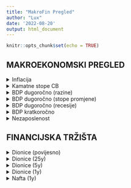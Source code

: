 ```yaml
---
title: "MakroFin Pregled"
author: "Lux"
date: '2022-08-20'
output: html_document
---
```


```r
knitr::opts_chunk$set(echo = TRUE)
```




## MAKROEKONOMSKI PREGLED




<details>
  <summary>Inflacija</summary>


<iframe src="https://d3fy651gv2fhd3.cloudfront.net/embed/?s=cpi+yoy&amp;v=202208101310V20220312&amp;d1=19220914&amp;h=300&amp;w=600" height="300" width="600" frameborder="0" scrolling="no"></iframe>


</details>


<details>
 <summary>Kamatne stope CB</summary>
  

<iframe src='https://d3fy651gv2fhd3.cloudfront.net/embed/?s=fdtr&v=202208171830V20220312&d1=19220914&h=300&w=600' height='300' width='600'  frameborder='0' scrolling='no'></iframe>


</details>


<details>
 <summary>BDP dugoročno (razine)</summary>


<iframe src='https://d3fy651gv2fhd3.cloudfront.net/embed/?s=wgdpus&projection=te&v=202207111304V20220312&d1=19220914&h=300&w=600' height='300' width='600'  frameborder='0' scrolling='no'></iframe>


</details>


<details>
 <summary>BDP dugoročno (stope promjene)</summary>



<iframe src='https://d3fy651gv2fhd3.cloudfront.net/embed/?s=gdp+cqoq&v=202207281330V20220312&d1=19220914&h=300&w=600' height='300' width='600'  frameborder='0' scrolling='no'></iframe>


</details>


<details>
 <summary>BDP dugoročno (recesije)</summary>


<iframe src='https://d3fy651gv2fhd3.cloudfront.net/embed/?s=usafygg&v=202201271524V20220312&d1=19970826&h=300&w=600' height='300' width='600'  frameborder='0' scrolling='no'></iframe>

</details>

<details>
 <summary>BDP kratkoročno</summary>


<iframe src='https://d3fy651gv2fhd3.cloudfront.net/embed/?s=gdp+cqoq&v=202207281330V20220312&d1=20190821&h=300&w=600' height='300' width='600'  frameborder='0' scrolling='no'></iframe>

</details>


<details>
 <summary>Nezaposlenost</summary>


<iframe src='https://d3fy651gv2fhd3.cloudfront.net/embed/?s=usurtot&v=202208051244V20220312&d1=19220914&h=300&w=600' height='300' width='600'  frameborder='0' scrolling='no'></iframe>

</details>

## FINANCIJSKA TRŽIŠTA


<details>
 <summary>Dionice (povijesno)</summary>

```r
knitr::include_graphics("C:/Users/Lukas/OneDrive/Desktop/MFOverview/stocksLT.png")
```

</details>



<details>
 <summary>Dionice (25y)</summary>


```r
knitr::include_graphics("C:/Users/Lukas/OneDrive/Desktop/MFOverview/stocks25y.png")
```

</details>


<details>
 <summary>Dionice (5y)</summary>


```r
knitr::include_graphics("C:/Users/Lukas/OneDrive/Desktop/MFOverview/stocks5y.png")
```

</details>

<details>
 <summary>Dionice (1y)</summary>


```r
knitr::include_graphics("C:/Users/Lukas/OneDrive/Desktop/MFOverview/stocks1y.png")
```

</details>

<details>
 <summary>Nafta (1y)</summary>


```r
knitr::include_graphics("C:/Users/Lukas/OneDrive/Desktop/MFOverview/oil.png")
```

</details>

